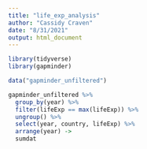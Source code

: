 ```yaml
---
title: "life_exp_analysis"
author: "Cassidy Craven"
date: "8/31/2021"
output: html_document
---
```


```r
library(tidyverse)
library(gapminder)
```

```r
data("gapminder_unfiltered")
```

```r
gapminder_unfiltered %>%
  group_by(year) %>% 
  filter(lifeExp == max(lifeExp)) %>%
  ungroup() %>%
  select(year, country, lifeExp) %>%
  arrange(year) ->
  sumdat
```








